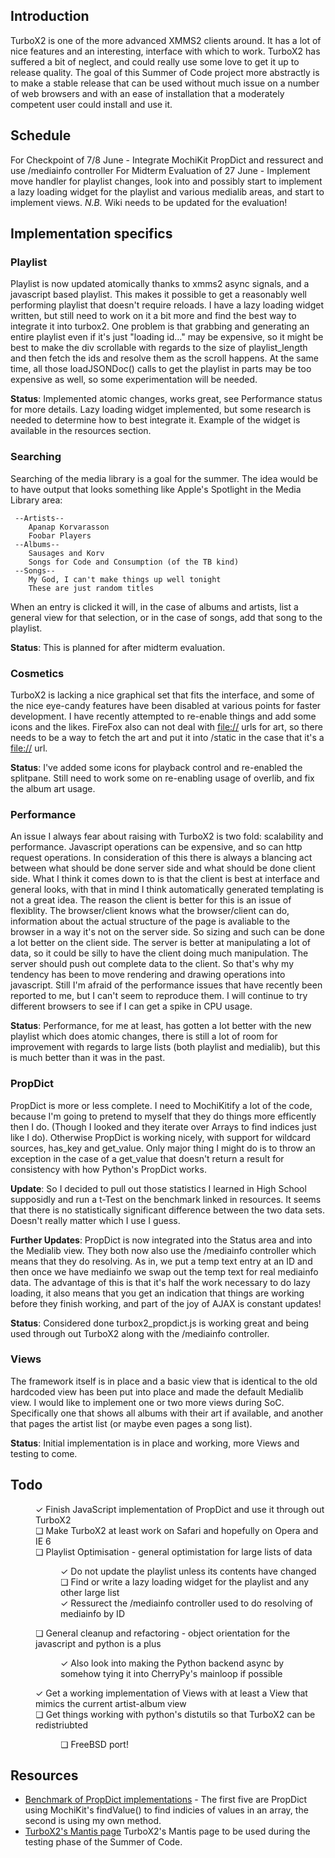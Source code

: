 ==Introduction==
TurboX2 is one of the more advanced XMMS2 clients around. It has a lot of nice features and an interesting, interface with which to work. TurboX2 has suffered a bit of neglect, and could really use some love to get
it up to release quality. The goal of this Summer of Code project more abstractly is to make a stable release
that can be used without much issue on a number of web browsers and with an ease of installation that a moderately competent user could install and use it. 

==Schedule==
For Checkpoint of 7/8 June - Integrate MochiKit PropDict and ressurect and use /mediainfo controller
For Midterm Evaluation of 27 June - Implement move handler for playlist changes, look into and possibly start to implement a lazy loading widget for the playlist and various medialib areas, and start to implement views. ''N.B.'' Wiki needs to be updated for the evaluation!

==Implementation specifics==

===Playlist===
Playlist is now updated atomically thanks to xmms2 async signals, and a javascript based playlist. This makes it possible to get a reasonably well performing playlist that doesn't require reloads. I have a lazy loading widget written, but still need to work on it a bit more and find the best way to integrate it into turbox2. One problem is that grabbing and generating an entire playlist even if it's just "loading id..." may be expensive, so it might be best to make the div scrollable with regards to the size of playlist_length and then fetch the ids and resolve them as the scroll happens. At the same time, all those loadJSONDoc() calls to get the playlist in parts may be too expensive as well, so some experimentation will be needed.

'''Status''': Implemented atomic changes, works great, see Performance status for more details. Lazy loading widget implemented, but some research is needed to determine how to best integrate it. Example of the widget is available in the resources section.

===Searching===
Searching of the media library is a goal for the summer. The idea would be to have output that looks something like Apple's Spotlight in the Media Library area:

  --Artists--
     Apanap Korvarasson
     Foobar Players
  --Albums--
     Sausages and Korv
     Songs for Code and Consumption (of the TB kind)
  --Songs--
     My God, I can't make things up well tonight
     These are just random titles

When an entry is clicked it will, in the case of albums and artists, list a general view for that selection, or in the case of songs, add that song to the playlist. 

'''Status''': This is planned for after midterm evaluation.

===Cosmetics===
TurboX2 is lacking a nice graphical set that fits the interface, and some of the nice eye-candy features have been disabled at various points for faster development. I have recently attempted to re-enable things and add some icons and the likes. FireFox also can not deal with file:// urls for art, so there needs to be a way to fetch the art and put it into /static in the case that it's a file:// url. 


'''Status''': I've added some icons for playback control and re-enabled the splitpane. Still need to work some on re-enabling usage of overlib, and fix the album art usage.

===Performance===
An issue I always fear about raising with TurboX2 is two fold: scalability and performance. Javascript operations can be expensive, and so can http request operations. In consideration of this there is always a blancing act between what should be done server side and what should be done client side. What I think it comes down to is that the client is best at interface and general looks, with that in mind I think automatically generated templating is not a great idea. The reason the client is better for this is an issue of flexiblity. The browser/client knows what the browser/client can do, information about the actual structure of the page is avaliable to the browser in a way it's not on the server side. So sizing and such can be done a lot better on the client side. The server is better at manipulating a lot of data, so it could be silly to have the client doing much manipulation. The server should push out complete data to the client. So that's why my tendency has been to move rendering and drawing operations into javascript. Still I'm afraid of the performance issues that have recently been reported to me, but I can't seem to reproduce them. I will continue to try different browsers to see if I can get a spike in CPU usage. 

'''Status''': Performance, for me at least, has gotten a lot better with the new playlist which does atomic changes, there is still a lot of room for improvement with regards to large lists (both playlist and medialib), but this is much better than it was in the past.

===PropDict===
PropDict is more or less complete. I need to MochiKitify a lot of the code, because I'm going to pretend to myself that they do things more efficently then I do. (Though I looked and they iterate over Arrays to find indices just like I do). Otherwise PropDict is working nicely, with support for wildcard sources, has_key and get_value. Only major thing I might do is to throw an exception in the case of a get_value that doesn't return a result for consistency with how Python's PropDict works.

'''Update''': So I decided to pull out those statistics I learned in High School supposidly and run a t-Test on the benchmark linked in resources. It seems that there is no statistically significant difference between the two data sets. Doesn't really matter which I use I guess.

'''Further Updates''': PropDict is now integrated into the Status area and into the Medialib view. They both now also use the /mediainfo controller which means that they do resolving. As in, we put a temp text entry at an ID and then once we have mediainfo we swap out the temp text for real mediainfo data. The advantage of this is that it's half the work necessary to do lazy loading, it also means that you get an indication that things are working before they finish working, and part of the joy of AJAX is constant updates!

'''Status''': Considered done turbox2_propdict.js is working great and being used through out TurboX2 along with the /mediainfo controller.

===Views===
The framework itself is in place and a basic view that is identical to the old hardcoded view has been put into place and made the default Medialib view. I would like to implement one or two more views during SoC. Specifically one that shows all albums with their art if available, and another that pages the artist list (or maybe even pages a song list).

'''Status''': Initial implementation is in place and working, more Views and testing to come.

==Todo==
:&#10003; Finish JavaScript implementation of PropDict and use it through out TurboX2 
:&#10063; Make TurboX2 at least work on Safari and hopefully on Opera and IE 6
:&#10063; Playlist Optimisation - general optimistation for large lists of data
::&#10003; Do not update the playlist unless its contents have changed
::&#10063; Find or write a lazy loading widget for the playlist and any other large list
::&#10003; Ressurect the /mediainfo controller used to do resolving of mediainfo by ID
:&#10063; General cleanup and refactoring - object orientation for the javascript and python is a plus
::&#10003; Also look into making the Python backend async by somehow tying it into CherryPy's mainloop if possible
:&#10003; Get a working implementation of Views with at least a View that mimics the current artist-album view
:&#10063; Get things working with python's distutils so that TurboX2 can be redistriubted
::&#10063; FreeBSD port!

==Resources==
* [http://exodus.xmms.se/~alex/benchmark/test.html Benchmark of PropDict implementations] - The first five are PropDict using MochiKit's findValue() to find indicies of values in an array, the second is using my own method.
* [http://bugs.xmms2.xmms.se/ TurboX2's Mantis page] TurboX2's Mantis page to be used during the testing phase of the Summer of Code.